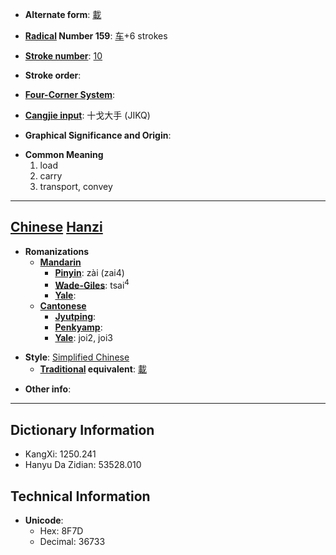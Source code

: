 * '''Alternate form''': [[載]]

* '''[[Wiktionary:Chinese radical index| Radical]] Number 159''': [[Wiktionary:Chinese radical index 车|车]]+6 strokes

* '''[[Wiktionary:Chinese total strokes index|Stroke number]]''': [[Wiktionary:Chinese total strokes index 10|10]]

* '''Stroke order''': 

* '''[[Wiktionary:Chinese four corner index|Four-Corner System]]''': 

* '''[[Wiktionary:Chinese Cangjie index|Cangjie input]]''': 十戈大手 (JIKQ)

* '''Graphical Significance and Origin''': 

* '''Common Meaning'''
*#load
*# carry
*# transport, convey


----

== [[Chinese]] [[Hanzi]] ==

* '''Romanizations'''
** '''[[Mandarin]]'''
*** '''[[Pinyin]]''': zài (zai4)
*** '''[[Wade-Giles]]''': tsai<sup>4</sup>
*** '''[[Yale]]''': 
** '''[[Cantonese]]'''
*** '''[[Jyutping]]''':
*** '''[[Penkyamp]]''': 
*** '''[[Yale]]''': joi2, joi3

* '''Style''': [[Simplified Chinese]] 
** '''[[Traditional Chinese|Traditional]] equivalent''': [[載]]

* '''Other info''': 

----

== Dictionary Information ==

* KangXi: 1250.241
* Hanyu Da Zidian: 53528.010

== Technical Information ==

* '''Unicode''':
** Hex: 8F7D
** Decimal: 36733